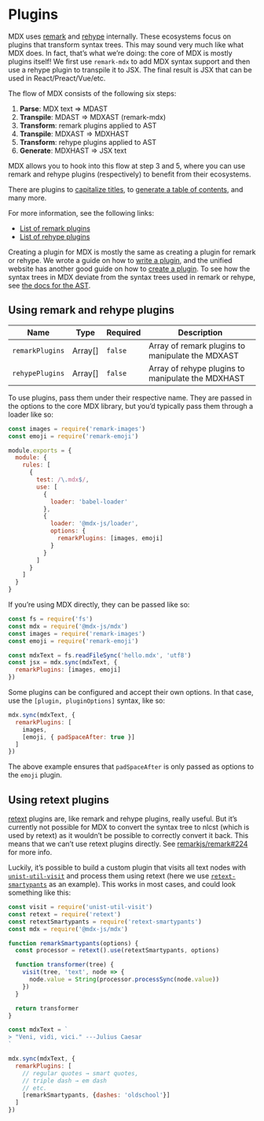 # Plugins

MDX uses [remark][] and [rehype][] internally.
These ecosystems focus on plugins that transform syntax trees.
This may sound very much like what MDX does.
In fact, that’s what we’re doing: the core of MDX is mostly plugins itself!
We first use `remark-mdx` to add MDX syntax support and then use a rehype
plugin to transpile it to JSX.
The final result is JSX that can be used in React/Preact/Vue/etc.

The flow of MDX consists of the following six steps:

1.  **Parse**: MDX text => MDAST
2.  **Transpile**: MDAST => MDXAST (remark-mdx)
3.  **Transform**: remark plugins applied to AST
4.  **Transpile**: MDXAST => MDXHAST
5.  **Transform**: rehype plugins applied to AST
6.  **Generate**: MDXHAST => JSX text

MDX allows you to hook into this flow at step 3 and 5, where you can use remark
and rehype plugins (respectively) to benefit from their ecosystems.

There are plugins to [capitalize titles][remark-capitalize], to [generate a
table of contents][remark-toc], and many more.

For more information, see the following links:

*   [List of remark plugins][remark-plugins]
*   [List of rehype plugins][rehype-plugins]

Creating a plugin for MDX is mostly the same as creating a plugin for remark
or rehype.
We wrote a guide on how to [write a plugin][write-plugin], and the unified
website has another good guide on how to [create a plugin][create-plugin].
To see how the syntax trees in MDX deviate from the syntax trees used in remark
or rehype, see [the docs for the AST][ast].

## Using remark and rehype plugins

| Name            | Type     | Required | Description                                       |
| --------------- | -------- | -------- | ------------------------------------------------- |
| `remarkPlugins` | Array\[] | `false`  | Array of remark plugins to manipulate the MDXAST  |
| `rehypePlugins` | Array\[] | `false`  | Array of rehype plugins to manipulate the MDXHAST |

To use plugins, pass them under their respective name.
They are passed in the options to the core MDX library, but you’d typically pass
them through a loader like so:

```js
const images = require('remark-images')
const emoji = require('remark-emoji')

module.exports = {
  module: {
    rules: [
      {
        test: /\.mdx$/,
        use: [
          {
            loader: 'babel-loader'
          },
          {
            loader: '@mdx-js/loader',
            options: {
              remarkPlugins: [images, emoji]
            }
          }
        ]
      }
    ]
  }
}
```

If you’re using MDX directly, they can be passed like so:

```js
const fs = require('fs')
const mdx = require('@mdx-js/mdx')
const images = require('remark-images')
const emoji = require('remark-emoji')

const mdxText = fs.readFileSync('hello.mdx', 'utf8')
const jsx = mdx.sync(mdxText, {
  remarkPlugins: [images, emoji]
})
```

Some plugins can be configured and accept their own options.
In that case, use the `[plugin, pluginOptions]` syntax, like so:

```js
mdx.sync(mdxText, {
  remarkPlugins: [
    images,
    [emoji, { padSpaceAfter: true }]
  ]
})
```

The above example ensures that `padSpaceAfter` is only passed as options to
the `emoji` plugin.

## Using retext plugins

[retext][] plugins are, like remark and rehype plugins, really useful.
But it’s currently not possible for MDX to convert the syntax tree to nlcst
(which is used by retext) as it wouldn’t be possible to correctly convert it
back.
This means that we can’t use retext plugins directly.
See [remarkjs/remark#224][] for more info.

Luckily, it’s possible to build a custom plugin that visits all text nodes with
[`unist-util-visit`][visit] and process them using retext (here we use
[`retext-smartypants`][retext-smartypants] as an example).
This works in most cases, and could look something like this:

```js
const visit = require('unist-util-visit')
const retext = require('retext')
const retextSmartypants = require('retext-smartypants')
const mdx = require('@mdx-js/mdx')

function remarkSmartypants(options) {
  const processor = retext().use(retextSmartypants, options)

  function transformer(tree) {
    visit(tree, 'text', node => {
      node.value = String(processor.processSync(node.value))
    })
  }

  return transformer
}

const mdxText = `
> "Veni, vidi, vici." ---Julius Caesar
`

mdx.sync(mdxText, {
  remarkPlugins: [
    // regular quotes → smart quotes,
    // triple dash → em dash
    // etc.
    [remarkSmartypants, {dashes: 'oldschool'}]
  ]
})
```

[ast]: /advanced/ast

[write-plugin]: /guides/writing-a-plugin

[remark]: https://github.com/remarkjs/remark

[rehype]: https://github.com/rehypejs/rehype

[remark-capitalize]: https://github.com/zeit/remark-capitalize

[remark-toc]: https://github.com/remarkjs/remark-toc

[remark-plugins]: https://github.com/remarkjs/remark/blob/main/doc/plugins.md#list-of-plugins

[rehype-plugins]: https://github.com/rehypejs/rehype/blob/main/doc/plugins.md#list-of-plugins

[retext]: https://github.com/retextjs/retext

[remarkjs/remark#224]: https://github.com/remarkjs/remark/issues/224

[visit]: https://github.com/syntax-tree/unist-util-visit

[retext-smartypants]: https://github.com/retextjs/retext-smartypants

[create-plugin]: https://unifiedjs.com/learn/guide/create-a-plugin

